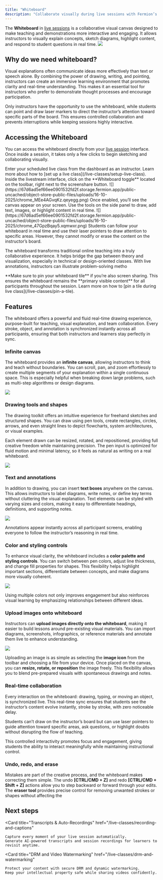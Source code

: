 ```yaml
---
title: "Whiteboard"
description: "Collaborate visually during live sessions with Fermion’s interactive whiteboard."
---
```


The **Whiteboard** in [live sessions](/live-classes/what-are-live-classes) is a collaborative visual canvas designed to make teaching and demonstrations more interactive and engaging. It allows instructors to visually explain concepts, sketch diagrams, highlight content, and respond to student questions in real time.
![](https://67d6ad5ef66ee0901532fd2f.storage.fermion.app/public-uncached/object-store-public-files/uploads/16-10-2025/chrome_ViUZlzq4ic.lfwgsj.png)

## Why do we need whiteboard?

Visual explanations often communicate ideas more effectively than text or speech alone. By combining the power of drawing, writing, and pointing, instructors can create an immersive learning environment that promotes clarity and real-time understanding. This makes it an essential tool for instructors who prefer to demonstrate thought processes and encourage participation.

<Check>Only instructors have the opportunity to use the whiteboard, while students can point and draw laser markers to direct the instructor’s attention toward specific parts of the board. This ensures controlled collaboration and prevents interruptions while keeping sessions highly interactive.</Check>

## Accessing the Whiteboard

You can access the whiteboard directly from your [live session](/live-classes/setup-live-class) interface. Once inside a session, it takes only a few clicks to begin sketching and collaborating visually.

<Steps>

  <Step title="Join a live session">
    Enter your scheduled live class from the dashboard as an instructor.  
    Learn more about how to [set up a live class](/live-classes/setup-live-class).
  </Step>

  <Step title="Open the whiteboard">
    Inside the livestream interface, click on the **Whiteboard toggle** located on the toolbar, right next to the screenshare button.  
    ![](https://67d6ad5ef66ee0901532fd2f.storage.fermion.app/public-uncached/object-store-public-files/uploads/16-10-2025/chrome_MEe4AGvqKz.qeyegg.png)
  </Step>

  <Step title="Start drawing">
    Once enabled, you’ll see the canvas appear on your screen. Use the tools on the side panel to draw, add text, images, or highlight content in real time.  
    ![](https://67d6ad5ef66ee0901532fd2f.storage.fermion.app/public-uncached/object-store-public-files/uploads/16-10-2025/chrome_47GpzBqay5.xqmwxr.png)
  </Step>

  <Step title="Student interaction">
    Students can follow your whiteboard in real time and use their laser pointers to draw attention to specific areas.  
    However, they cannot modify or erase the content on the instructor’s board.
  </Step>

</Steps>

The whiteboard transforms traditional online teaching into a truly collaborative experience. It helps bridge the gap between theory and visualization, especially in technical or design-oriented classes. With live annotations, instructors can illustrate problem-solving metho

<Tip>
**Make sure to pin your whiteboard tile** if you’re also screen sharing.  
This ensures the whiteboard remains the **primary visible content** for all participants throughout the session.  
Learn more on how to [pin a tile during live class](/live-classes/pin-a-tile).
</Tip>


## Features

The whiteboard offers a powerful and fluid real-time drawing experience, purpose-built for teaching, visual explanation, and team collaboration. Every stroke, object, and annotation is synchronized instantly across all participants, ensuring that both instructors and learners stay perfectly in sync.

### Infinite canvas

The whiteboard provides an **infinite canvas**, allowing instructors to think and teach without boundaries. You can scroll, pan, and zoom effortlessly to create multiple segments of your explanation within a single continuous space. This is especially helpful when breaking down large problems, such as multi-step algorithms or design diagrams.

![](https://67d6ad5ef66ee0901532fd2f.storage.fermion.app/public-uncached/object-store-public-files/uploads/16-10-2025/chrome_HLsvzuxSib.ikxbwm.png)

### Drawing tools and shapes

The drawing toolkit offers an intuitive experience for freehand sketches and structured shapes. You can draw using pen tools, create rectangles, circles, arrows, and even straight lines to depict flowcharts, system architectures, or visual examples.  

Each element drawn can be resized, rotated, and repositioned, providing full creative freedom while maintaining precision. The pen input is optimized for fluid motion and minimal latency, so it feels as natural as writing on a real whiteboard.

![](https://67d6ad5ef66ee0901532fd2f.storage.fermion.app/public-uncached/object-store-public-files/uploads/16-10-2025/chrome_FH78eU3rCr.lphprn.png)

### Text and annotations

In addition to drawing, you can insert **text boxes** anywhere on the canvas. This allows instructors to label diagrams, write notes, or define key terms without cluttering the visual explanation. Text elements can be styled with varying sizes and colors, making it easy to differentiate headings, definitions, and supporting notes.

![](https://67d6ad5ef66ee0901532fd2f.storage.fermion.app/public-uncached/object-store-public-files/uploads/16-10-2025/chrome_2zPd37d5Ep.owzgfv.png)

Annotations appear instantly across all participant screens, enabling everyone to follow the instructor’s reasoning in real time.

### Color and styling controls

To enhance visual clarity, the whiteboard includes a **color palette and styling controls**. You can switch between pen colors, adjust line thickness, and change fill properties for shapes. This flexibility helps highlight important sections, differentiate between concepts, and make diagrams more visually coherent.

![](https://67d6ad5ef66ee0901532fd2f.storage.fermion.app/public-uncached/object-store-public-files/uploads/16-10-2025/chrome_pTURSacMi0.jqqlja.png)

Using multiple colors not only improves engagement but also reinforces visual learning by emphasizing relationships between different ideas.

### Upload images onto whiteboard

Instructors can **upload images directly onto the whiteboard**, making it easier to build lessons around pre-existing visual materials. You can import diagrams, screenshots, infographics, or reference materials and annotate them live to enhance understanding.

![](https://67d6ad5ef66ee0901532fd2f.storage.fermion.app/public-uncached/object-store-public-files/uploads/16-10-2025/chrome_13qZecq4Pz.aytvwn.png)

Uploading an image is as simple as selecting the **image icon** from the toolbar and choosing a file from your device. Once placed on the canvas, you can **resize, rotate, or reposition** the image freely. This flexibility allows you to blend pre-prepared visuals with spontaneous drawings and notes.


### Real-time collaboration

Every interaction on the whiteboard: drawing, typing, or moving an object, is synchronized live. This real-time sync ensures that students see the instructor’s content evolve instantly, stroke by stroke, with zero noticeable delay.  

<Check>Students can’t draw on the instructor’s board but can use laser pointers to guide attention toward specific areas, ask questions, or highlight doubts without disrupting the flow of teaching.</Check>

This controlled interactivity promotes focus and engagement, giving students the ability to interact meaningfully while maintaining instructional control.

### Undo, redo, and erase

Mistakes are part of the creative process, and the whiteboard makes correcting them simple. The undo **[CTRL/CMD + Z]** and redo **[CTRL/CMD + Shift + Z]**  actions allow you to step backward or forward through your edits. The **eraser tool** provides precise control for removing unwanted strokes or shapes without affecting the

## Next steps

<Columns cols={2}>

  <Card
    title="Transcripts & Auto-Recordings"
    href="/live-classes/recording-and-captions"
  >
    Capture every moment of your live session automatically.  
    Generate AI-powered transcripts and session recordings for learners to revisit anytime.
  </Card>

  <Card
    title="DRM and Video Watermarking"
    href="/live-classes/drm-and-watermarking"
  >
    Protect your content with secure DRM and dynamic watermarking.  
    Keep your intellectual property safe while sharing videos confidently.
  </Card>

</Columns>
